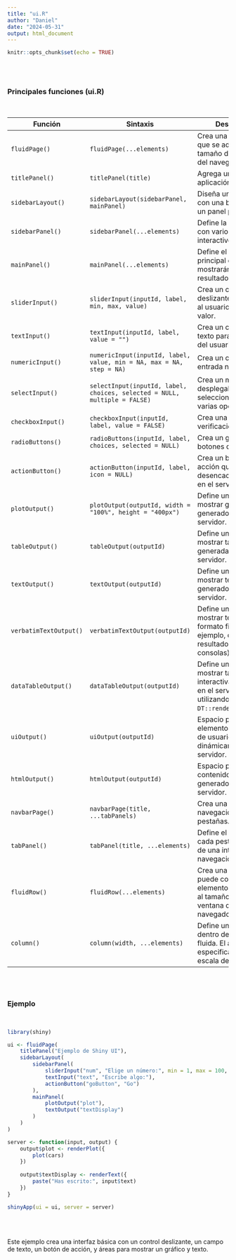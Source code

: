 ```yaml
---
title: "ui.R"
author: "Daniel"
date: "2024-05-31"
output: html_document
---
```


```r
knitr::opts_chunk$set(echo = TRUE)
```

<br/><br/>

### **Principales funciones (ui.R)** 

<br/>

| **Función**          | **Sintaxis**                                                               | **Descripción**                                                                                                                                      |
|----------------------|-----------------------------------------------------------------------------|------------------------------------------------------------------------------------------------------------------------------------------------------|
| `fluidPage()`        | `fluidPage(...elements)`                                                    | Crea una página fluida que se adapta al tamaño de la ventana del navegador.                                                                          |
| `titlePanel()`       | `titlePanel(title)`                                                         | Agrega un título a la aplicación.                                                                                                                    |
| `sidebarLayout()`    | `sidebarLayout(sidebarPanel, mainPanel)`                                    | Diseña una disposición con una barra lateral y un panel principal.                                                                                   |
| `sidebarPanel()`     | `sidebarPanel(...elements)`                                                 | Define la barra lateral con varios elementos interactivos.                                                                                           |
| `mainPanel()`        | `mainPanel(...elements)`                                                    | Define el panel principal donde se mostrarán los resultados o gráficos.                                                                              |
| `sliderInput()`      | `sliderInput(inputId, label, min, max, value)`                              | Crea un control deslizante que permite al usuario elegir un valor.                                                                                   |
| `textInput()`        | `textInput(inputId, label, value = "")`                                     | Crea un campo de texto para la entrada del usuario.                                                                                                  |
| `numericInput()`     | `numericInput(inputId, label, value, min = NA, max = NA, step = NA)`        | Crea un campo de entrada numérica.                                                                                                                   |
| `selectInput()`      | `selectInput(inputId, label, choices, selected = NULL, multiple = FALSE)`   | Crea un menú desplegable para seleccionar entre varias opciones.                                                                                     |
| `checkboxInput()`    | `checkboxInput(inputId, label, value = FALSE)`                              | Crea una casilla de verificación.                                                                                                                    |
| `radioButtons()`     | `radioButtons(inputId, label, choices, selected = NULL)`                    | Crea un grupo de botones de opción.                                                                                                                  |
| `actionButton()`     | `actionButton(inputId, label, icon = NULL)`                                 | Crea un botón de acción que puede desencadenar eventos en el servidor.                                                                               |
| `plotOutput()`       | `plotOutput(outputId, width = "100%", height = "400px")`                    | Define un espacio para mostrar gráficos generados en el servidor.                                                                                    |
| `tableOutput()`      | `tableOutput(outputId)`                                                     | Define un espacio para mostrar tablas generadas en el servidor.                                                                                      |
| `textOutput()`       | `textOutput(outputId)`                                                      | Define un espacio para mostrar texto generado en el servidor.                                                                                        |
| `verbatimTextOutput()`| `verbatimTextOutput(outputId)`                                             | Define un espacio para mostrar texto con formato fijo (por ejemplo, código o resultados de consolas).                                                |
| `dataTableOutput()`  | `dataTableOutput(outputId)`                                                 | Define un espacio para mostrar tablas interactivas generadas en el servidor utilizando `DT::renderDataTable()`.                                       |
| `uiOutput()`         | `uiOutput(outputId)`                                                        | Espacio para elementos de interfaz de usuario generados dinámicamente en el servidor.                                                                |
| `htmlOutput()`       | `htmlOutput(outputId)`                                                      | Espacio para contenido HTML generado en el servidor.                                                                                                |
| `navbarPage()`       | `navbarPage(title, ...tabPanels)`                                           | Crea una interfaz de navegación con varias pestañas.                                                                                                |
| `tabPanel()`         | `tabPanel(title, ...elements)`                                              | Define el contenido de cada pestaña dentro de una interfaz de navegación.                                                                            |
| `fluidRow()`         | `fluidRow(...elements)`                                                     | Crea una fila fluida que puede contener varios elementos y se adapta al tamaño de la ventana del navegador.                                          |
| `column()`           | `column(width, ...elements)`                                                | Define una columna dentro de una fila fluida. El ancho se especifica en una escala de 12.                                                            |

<br/><br/>

### **Ejemplo**

<br/>


```r
library(shiny)

ui <- fluidPage(
    titlePanel("Ejemplo de Shiny UI"),
    sidebarLayout(
        sidebarPanel(
            sliderInput("num", "Elige un número:", min = 1, max = 100, value = 50),
            textInput("text", "Escribe algo:"),
            actionButton("goButton", "Go")
        ),
        mainPanel(
            plotOutput("plot"),
            textOutput("textDisplay")
        )
    )
)

server <- function(input, output) {
    output$plot <- renderPlot({
        plot(cars)
    })
    
    output$textDisplay <- renderText({
        paste("Has escrito:", input$text)
    })
}

shinyApp(ui = ui, server = server)
```

<br/><br/>

Este ejemplo crea una interfaz básica con un control deslizante, un campo de texto, un botón de acción, y áreas para mostrar un gráfico y texto.



